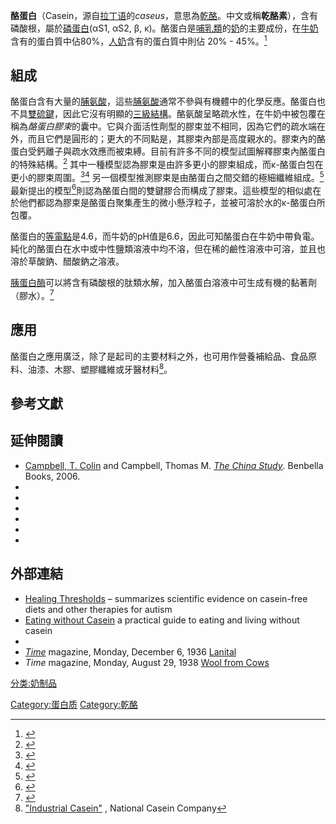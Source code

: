 {{noteTA
|G1=Food
}}
'''酪蛋白'''（Casein，源自[[拉丁语|拉丁语]]的''caseus''，意思為[[乾酪|乾酪]]。中文或稱'''乾酪素'''），含有磷酸根，屬於[[磷蛋白|磷蛋白]](αS1, αS2, β, κ)。酪蛋白是[[哺乳類|哺乳類]]的[[奶|奶]]的主要成份，在[[牛奶|牛奶]]含有的蛋白質中佔80%，[[人奶|人奶]]含有的蛋白質中則佔 20% - 45%。<ref>{{cite journal |last1=Kunz |first1=C |last2=Lonnerdal  |first2=B |year=1990 |title=Human-milk proteins: analysis of casein and casein subunits... |journal=American Journal of Clinical Nutrition |volume=51 |pages=37–46 |publisher=The American Society for Clinical Nutrition |url=http://www.ajcn.org/content/51/1/37.short |accessdate=14 January 2011 |pmid=1688683 |issue=1 }}</ref>

== 組成 ==
酪蛋白含有大量的[[脯氨酸|脯氨酸]]，這些[[脯氨酸|脯氨酸]]通常不參與有機體中的化學反應。酪蛋白也不具[[雙硫鍵|雙硫鍵]]，因此它沒有明顯的[[三級結構|三級結構]]。酪氨酸呈略疏水性，在牛奶中被包覆在稱為''酪蛋白膠束''的囊中。它與介面活性劑型的膠束並不相同，因為它們的疏水端在外，而且它們是圓形的；更大的不同點是，其膠束內部是高度親水的。膠束內的酪蛋白受鈣離子與疏水效應而被束縛。目前有許多不同的模型試圖解釋膠束內酪蛋白的特殊結構。<ref>{{Cite journal|author=Dalgleish DG |title=Casein micelles as colloids. Surface structures and stabilities |journal=[[Journal_of_Dairy_Science|Journal of Dairy Science]] |volume=81 |issue=11 |pages=3013–8 |date=1 November 1998|url=http://jds.fass.org/cgi/content/abstract/81/11/3013 |doi=10.3168/jds.S0022-0302(98)75865-5 }}</ref> 其中一種模型認為膠束是由許多更小的膠束組成，而κ-酪蛋白包在更小的膠束周圍。<ref>{{Cite journal| journal = Journal of Dairy Research | last = Walstra | first = Pieter | title = The voluminosity of bovine casein micelles and some of its implications | url = https://archive.org/details/sim_journal-of-dairy-research_1979-04_46_2/page/317 | issn = 1469-7629 | year = 1979 | volume = 46 | pages = 317–323 | doi = 10.1017/S0022029900017234}}</ref><ref>{{Cite journal|author=Lucey JA |title=Formation and Physical Properties of Milk Protein Gels |journal=[[Journal_of_Dairy_Science|Journal of Dairy Science]] |volume=85 |issue=2 |pages=281–94 |date=1 February 2002|url=http://jds.fass.org/cgi/content/abstract/85/2/281 |pmid=11913691 |doi=10.3168/jds.S0022-0302(02)74078-2 }}</ref> 另一個模型推測膠束是由酪蛋白之間交錯的極細纖維組成。<ref>{{Cite journal|author=Holt C |title=Structure and stability of bovine casein micelles |journal=Adv Protein Chem. |volume=43 |pages=63–151 |year=1992 |pmid=1442324 |doi=10.1016/S0065-3233(08)60554-9 }}</ref>最新提出的模型<ref>{{Cite journal|author=Horne DS |title=Casein interactions: Casting light on the black boxes, the structure in dairy products |journal=Int Dairy J. |volume=8 |issue=3 |pages=171–7 |doi=10.1016/S0958-6946(98)00040-5 |date=March 1998}}</ref>則認為酪蛋白間的雙鍵膠合而構成了膠束。這些模型的相似處在於他們都認為膠束是酪蛋白聚集產生的微小懸浮粒子，並被可溶於水的κ-酪蛋白所包覆。

酪蛋白的[[等電點|等電點]]是4.6，而牛奶的pH值是6.6，因此可知酪蛋白在牛奶中帶負電。純化的酪蛋白在水中或中性鹽類溶液中均不溶，但在稀的鹼性溶液中可溶，並且也溶於草酸鈉、醋酸鈉之溶液。

[[胰蛋白酶|胰蛋白酶]]可以將含有磷酸根的肽類水解，加入酪蛋白溶液中可生成有機的黏著劑（膠水）。<ref>{{cite web |url=http://www.ccmr.cornell.edu/education/ask/index.html?quid=160 |title=CCMR - Ask A Scientist! |publisher=Ccmr.cornell.edu |date=1998-09-24 |accessdate=2011-09-29 |deadurl=yes |archiveurl=https://web.archive.org/web/20110928023201/http://www.ccmr.cornell.edu/education/ask/index.html?quid=160 |archivedate=2011-09-28 }}</ref>

==應用==
酪蛋白之應用廣泛，除了是起司的主要材料之外，也可用作營養補給品、食品原料、油漆、木膠、塑膠纖維或牙醫材料<ref>[http://www.ncasein.com/industrial-casein.html "Industrial Casein"] {{webarchive|url=https://web.archive.org/web/20121112222122/http://www.ncasein.com/industrial-casein.html |date=2012-11-12 }}, National Casein Company</ref>。

==參考文獻==
{{Reflist|2}}

==延伸閱讀==
{{refbegin|2}}
*[[T._Colin_Campbell|Campbell, T. Colin]] and Campbell, Thomas M. ''[[The_China_Study|The China Study]]''. Benbella Books, 2006.
*{{Cite journal|vauthors=Green VA, Pituch KA, Itchon J, Choi A, O'Reilly M, Sigafoos J |title=Internet survey of treatments used by parents of children with autism |journal=Res Dev Disabil |volume=27 |issue=1 |pages=70–84 |year=2006 |pmid=15919178 |doi=10.1016/j.ridd.2004.12.002 }}
*{{Cite journal|vauthors=Lucarelli S, Frediani T, Zingoni AM |title=Food allergy and infantile autism |journal=Panminerva Med |volume=37 |issue=3 |pages=137–41 |date=September 1995|pmid=8869369 |display-authors=etal}}
*{{Cite journal |vauthors=Rao MB, Tanksale AM, Ghatge MS, Deshpande VV |title=Molecular and biotechnological aspects of microbial proteases |journal=Microbiol Mol Biol Rev |volume=62 |issue=3 |pages=597–635 |date=1 September 1998 |pmid=9729602 |pmc=98927 |url=http://mmbr.asm.org/cgi/pmidlookup?view=long&pmid=9729602 |access-date=2018-02-02 |archive-date=2019-06-14 |archive-url=https://web.archive.org/web/20190614072558/https://mmbr.asm.org/content/62/3/597.long |dead-url=no }}
*{{Cite journal |vauthors=Engel RW, Copeland DH |title=The influence of dietary casein level on tumor induction with 2-acetylaminofluorene |journal=Cancer Res. |volume=12 |issue=12 |pages=905–8 |date=1 December 1952 |pmid=13009679 |url=http://cancerres.aacrjournals.org/cgi/pmidlookup?view=long&pmid=13009679 |access-date=2018-02-02 |archive-date=2013-01-12 |archive-url=https://archive.is/20130112132259/http://cancerres.aacrjournals.org/cgi/pmidlookup?view=long&pmid=13009679 |dead-url=no }}
* {{Cite journal|author=Manninen, A.H. |year=2002 |title=Protein metabolism in exercising humans with special reference to protein supplementation. Master thesis |publisher=Department of Physiology, Faculty of Medicine, University of Kuopio, Finland |url=http://users.jyu.fi/~jjhulmi/www/Manninen.pdf}}
* {{Cite journal|title= Effect of a Hypocaloric Diet, Increased Protein Intake and Resistance Training on Lean Mass Gains and Fat Mass Loss in Overweight Police Officers |journal= Annals of Nutrition & Metabolism |year= 2000 |issue=1 |pages=21–29 |doi=10.1159/000012817 |author1=Robert H. Demling |author2=Leslie DeSanti |volume= 44}}
{{refend}}

==外部連結==
* [https://web.archive.org/web/20070509213723/http://autism.healingthresholds.com/ Healing Thresholds] – summarizes scientific evidence on casein-free diets and other therapies for autism
* [http://web.mit.edu/kevles/www/nomilk.html Eating without Casein] a practical guide to eating and living without casein
* {{MeshName|Caseins}}
* ''[[Time_(magazine)|Time]]'' magazine, Monday, December 6, 1936 [http://www.time.com/time/magazine/article/0,9171,758577,00.html Lanital]
* ''Time'' magazine, Monday, August 29, 1938 [http://www.time.com/time/magazine/article/0,9171,789194,00.html Wool from Cows]

{{乳}}
{{Authority control}}

[[分类:奶制品|分类:奶制品]]
[[Category:蛋白质|Category:蛋白质]]
[[Category:乾酪|Category:乾酪]]